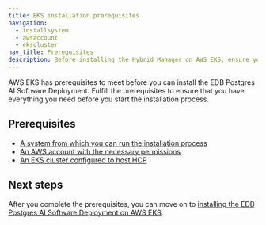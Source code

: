 ```yaml
---
title: EKS installation prerequisites
navigation:
  - installsystem
  - awsaccount
  - ekscluster
nav_title: Prerequisites
description: Before installing the Hybrid Manager on AWS EKS, ensure you meet the prerequisites for a successful installation. Includes system requirements, AWS account permissions, and EKS cluster and VPC configuration.
---
```


AWS EKS has prerequisites to meet before you can install the EDB Postgres AI Software Deployment. Fulfill the prerequisites to ensure that you have everything you need before you start the installation process.

## Prerequisites

-   [A system from which you can run the installation process](installsystem.mdx)
-   [An AWS account with the necessary permissions](awsaccount.mdx)
-   [An EKS cluster configured to host HCP](ekscluster.mdx)

## Next steps

After you complete the prerequisites, you can move on to [installing the EDB Postgres AI Software Deployment on AWS EKS](../installing.mdx).
